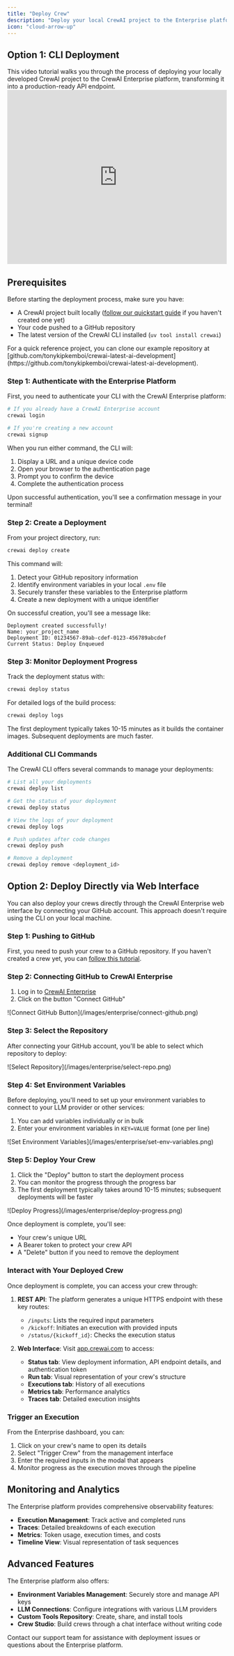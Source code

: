 ```yaml
---
title: "Deploy Crew"
description: "Deploy your local CrewAI project to the Enterprise platform"
icon: "cloud-arrow-up"
---
```


## Option 1: CLI Deployment

<Tip>
This video tutorial walks you through the process of deploying your locally developed CrewAI project to the CrewAI Enterprise platform, 
transforming it into a production-ready API endpoint.
</Tip>

<iframe 
    width="100%"
    height="400"
    src="https://www.youtube.com/embed/3EqSV-CYDZA" 
    title="Deploying a Crew to CrewAI Enterprise" 
    frameborder="0"
    style={{ borderRadius: '10px' }}
    allow="accelerometer; autoplay; clipboard-write; encrypted-media; gyroscope; picture-in-picture"
    allowfullscreen
></iframe>

## Prerequisites

Before starting the deployment process, make sure you have:

- A CrewAI project built locally ([follow our quickstart guide](/quickstart) if you haven't created one yet)
- Your code pushed to a GitHub repository
- The latest version of the CrewAI CLI installed (`uv tool install crewai`)

<Note>
For a quick reference project, you can clone our example repository at [github.com/tonykipkemboi/crewai-latest-ai-development](https://github.com/tonykipkemboi/crewai-latest-ai-development).
</Note>



### Step 1: Authenticate with the Enterprise Platform

First, you need to authenticate your CLI with the CrewAI Enterprise platform:

```bash
# If you already have a CrewAI Enterprise account
crewai login

# If you're creating a new account
crewai signup
```

When you run either command, the CLI will:
1. Display a URL and a unique device code
2. Open your browser to the authentication page
3. Prompt you to confirm the device
4. Complete the authentication process

Upon successful authentication, you'll see a confirmation message in your terminal!

### Step 2: Create a Deployment

From your project directory, run:

```bash
crewai deploy create
```

This command will:
1. Detect your GitHub repository information
2. Identify environment variables in your local `.env` file
3. Securely transfer these variables to the Enterprise platform
4. Create a new deployment with a unique identifier

On successful creation, you'll see a message like:
```shell
Deployment created successfully!
Name: your_project_name
Deployment ID: 01234567-89ab-cdef-0123-456789abcdef
Current Status: Deploy Enqueued
```

### Step 3: Monitor Deployment Progress

Track the deployment status with:

```bash
crewai deploy status
```

For detailed logs of the build process:

```bash
crewai deploy logs
```

<Tip>
The first deployment typically takes 10-15 minutes as it builds the container images. Subsequent deployments are much faster.
</Tip>

### Additional CLI Commands

The CrewAI CLI offers several commands to manage your deployments:

```bash
# List all your deployments
crewai deploy list

# Get the status of your deployment
crewai deploy status

# View the logs of your deployment
crewai deploy logs

# Push updates after code changes
crewai deploy push

# Remove a deployment
crewai deploy remove <deployment_id>
```

## Option 2: Deploy Directly via Web Interface

You can also deploy your crews directly through the CrewAI Enterprise web interface by connecting your GitHub account. This approach doesn't require using the CLI on your local machine.

### Step 1: Pushing to GitHub

First, you need to push your crew to a GitHub repository. If you haven't created a crew yet, you can [follow this tutorial](/quickstart).

### Step 2: Connecting GitHub to CrewAI Enterprise

1. Log in to [CrewAI Enterprise](https://app.crewai.com)
2. Click on the button "Connect GitHub" 

<Frame>
  ![Connect GitHub Button](/images/enterprise/connect-github.png)
</Frame>

### Step 3: Select the Repository

After connecting your GitHub account, you'll be able to select which repository to deploy:

<Frame>
  ![Select Repository](/images/enterprise/select-repo.png)
</Frame>

### Step 4: Set Environment Variables

Before deploying, you'll need to set up your environment variables to connect to your LLM provider or other services:

1. You can add variables individually or in bulk
2. Enter your environment variables in `KEY=VALUE` format (one per line)

<Frame>
  ![Set Environment Variables](/images/enterprise/set-env-variables.png)
</Frame>

### Step 5: Deploy Your Crew

1. Click the "Deploy" button to start the deployment process
2. You can monitor the progress through the progress bar
3. The first deployment typically takes around 10-15 minutes; subsequent deployments will be faster

<Frame>
  ![Deploy Progress](/images/enterprise/deploy-progress.png)
</Frame>

Once deployment is complete, you'll see:
- Your crew's unique URL
- A Bearer token to protect your crew API
- A "Delete" button if you need to remove the deployment

### Interact with Your Deployed Crew

Once deployment is complete, you can access your crew through:

1. **REST API**: The platform generates a unique HTTPS endpoint with these key routes:
   - `/inputs`: Lists the required input parameters
   - `/kickoff`: Initiates an execution with provided inputs
   - `/status/{kickoff_id}`: Checks the execution status

2. **Web Interface**: Visit [app.crewai.com](https://app.crewai.com) to access:
   - **Status tab**: View deployment information, API endpoint details, and authentication token
   - **Run tab**: Visual representation of your crew's structure
   - **Executions tab**: History of all executions
   - **Metrics tab**: Performance analytics
   - **Traces tab**: Detailed execution insights

### Trigger an Execution

From the Enterprise dashboard, you can:

1. Click on your crew's name to open its details
2. Select "Trigger Crew" from the management interface
3. Enter the required inputs in the modal that appears
4. Monitor progress as the execution moves through the pipeline

## Monitoring and Analytics

The Enterprise platform provides comprehensive observability features:

- **Execution Management**: Track active and completed runs
- **Traces**: Detailed breakdowns of each execution
- **Metrics**: Token usage, execution times, and costs
- **Timeline View**: Visual representation of task sequences

## Advanced Features

The Enterprise platform also offers:

- **Environment Variables Management**: Securely store and manage API keys
- **LLM Connections**: Configure integrations with various LLM providers
- **Custom Tools Repository**: Create, share, and install tools
- **Crew Studio**: Build crews through a chat interface without writing code

<Card title="Need Help?" icon="headset" href="mailto:support@crewai.com">
  Contact our support team for assistance with deployment issues or questions about the Enterprise platform.
</Card>

